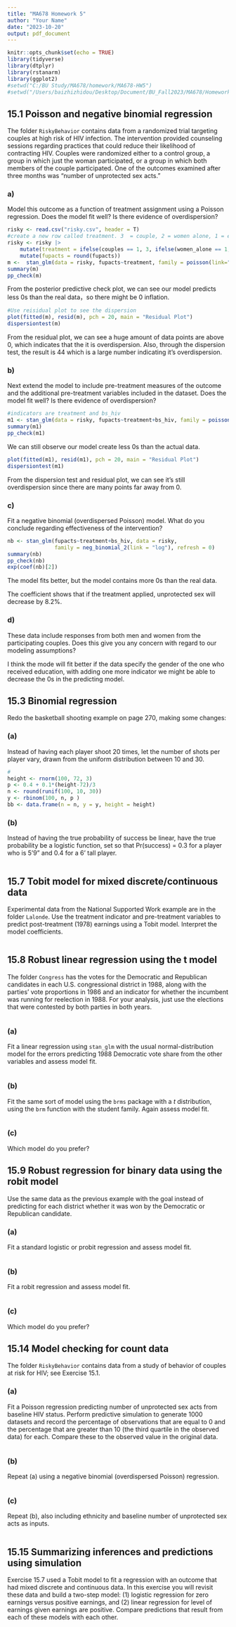 ```yaml
---
title: "MA678 Homework 5"
author: "Your Name"
date: "2023-10-20"
output: pdf_document
---
```


```r
knitr::opts_chunk$set(echo = TRUE)
library(tidyverse)
library(dtplyr)
library(rstanarm)
library(ggplot2)
#setwd("C:/BU Study/MA678/homework/MA678-HW5")
#setwd("/Users/baizhizhidou/Desktop/Document/BU_Fall2023/MA678/Homework/HW5")
```

## 15.1 Poisson and negative binomial regression

The folder `RiskyBehavior` contains data from a randomized trial targeting couples at high risk of HIV infection. The intervention provided counseling sessions regarding practices that could reduce their likelihood of contracting HIV. Couples were randomized either to a control group, a group in which just the woman participated, or a group in which both members of the couple participated. One of the outcomes examined after three months was "number of unprotected sex acts."

### a)

Model this outcome as a function of treatment assignment using a Poisson regression. Does the model fit well? Is there evidence of overdispersion?

```r
risky <- read.csv("risky.csv", header = T)
#create a new row called treatment. 3  = couple, 2 = women alone, 1 = education
risky <- risky |>
    mutate(treatment = ifelse(couples == 1, 3, ifelse(women_alone == 1, 2, 1))) |>
    mutate(fupacts = round(fupacts))
m <-  stan_glm(data = risky, fupacts~treatment, family = poisson(link="log"), refresh = 0)
summary(m)
pp_check(m)
```

From the posterior predictive check plot, we can see our model predicts less 0s than the real data，so there might be 0 inflation.

```r
#Use reisidual plot to see the dispersion
plot(fitted(m), resid(m), pch = 20, main = "Residual Plot")
dispersiontest(m)
```

From the residual plot, we can see a huge amount of data points are above 0, which indicates that the it is overdispersion. Also, through the dispersion test, the result is 44 which is a large number indicating it's overdispersion.

### b)

Next extend the model to include pre-treatment measures of the outcome and the additional pre-treatment variables included in the dataset. Does the model fit well? Is there evidence of overdispersion?

```r
#indicators are treatment and bs_hiv
m1 <- stan_glm(data = risky, fupacts~treatment+bs_hiv, family = poisson(link="log"), refresh = 0)
summary(m1)
pp_check(m1)
```

We can still observe our model create less 0s than the actual data.

```r
plot(fitted(m1), resid(m1), pch = 20, main = "Residual Plot")
dispersiontest(m1)
```

From the dispersion test and residual plot, we can see it's still overdispersion since there are many points far away from 0.

### c)

Fit a negative binomial (overdispersed Poisson) model. What do you conclude regarding effectiveness of the intervention?

```r
nb <- stan_glm(fupacts~treatment+bs_hiv, data = risky, 
               family = neg_binomial_2(link = "log"), refresh = 0)
summary(nb)
pp_check(nb)
exp(coef(nb)[2])
```

The model fits better, but the model contains more 0s than the real data.

The coefficient shows that if the treatment applied, unprotected sex will decrease by 8.2%.

### d)

These data include responses from both men and women from the participating couples. Does this give you any concern with regard to our modeling assumptions?

I think the mode will fit better if the data specify the gender of the one who received education, with adding one more indicator we might be able to decrease the 0s in the predicting model.

## 15.3 Binomial regression

Redo the basketball shooting example on page 270, making some changes:

### (a)

Instead of having each player shoot 20 times, let the number of shots per player vary, drawn from the uniform distribution between 10 and 30.

```r
#
height <- rnorm(100, 72, 3)
p <- 0.4 + 0.1*(height-72)/3
n <- round(runif(100, 10, 30))
y <- rbinom(100, n, p )
bb <- data.frame(n = n, y = y, height = height)

```

### (b)

Instead of having the true probability of success be linear, have the true probability be a logistic function, set so that Pr(success) = 0.3 for a player who is 5'9" and 0.4 for a 6' tall player.

```r
```

## 15.7 Tobit model for mixed discrete/continuous data

Experimental data from the National Supported Work example are in the folder `Lalonde`. Use the treatment indicator and pre-treatment variables to predict post-treatment (1978) earnings using a Tobit model. Interpret the model coefficients.

```r
```

## 15.8 Robust linear regression using the t model

The folder `Congress` has the votes for the Democratic and Republican candidates in each U.S. congressional district in 1988, along with the parties' vote proportions in 1986 and an indicator for whether the incumbent was running for reelection in 1988. For your analysis, just use the elections that were contested by both parties in both years.

```r
```

### (a)

Fit a linear regression using `stan_glm` with the usual normal-distribution model for the errors predicting 1988 Democratic vote share from the other variables and assess model fit.

```r
```

### (b)

Fit the same sort of model using the `brms` package with a $t$ distribution, using the `brm` function with the student family. Again assess model fit.

```r
```

### (c)

Which model do you prefer?

## 15.9 Robust regression for binary data using the robit model

Use the same data as the previous example with the goal instead of predicting for each district whether it was won by the Democratic or Republican candidate.

### (a)

Fit a standard logistic or probit regression and assess model fit.

```r
```

### (b)

Fit a robit regression and assess model fit.

```r
```

### (c)

Which model do you prefer?

## 15.14 Model checking for count data

The folder `RiskyBehavior` contains data from a study of behavior of couples at risk for HIV; see Exercise 15.1.

### (a)

Fit a Poisson regression predicting number of unprotected sex acts from baseline HIV status. Perform predictive simulation to generate 1000 datasets and record the percentage of observations that are equal to 0 and the percentage that are greater than 10 (the third quartile in the observed data) for each. Compare these to the observed value in the original data.

```r
```

### (b)

Repeat (a) using a negative binomial (overdispersed Poisson) regression.

```r
```

### (c)

Repeat (b), also including ethnicity and baseline number of unprotected sex acts as inputs.

```r
```

## 15.15 Summarizing inferences and predictions using simulation

Exercise 15.7 used a Tobit model to fit a regression with an outcome that had mixed discrete and continuous data. In this exercise you will revisit these data and build a two-step model: (1) logistic regression for zero earnings versus positive earnings, and (2) linear regression for level of earnings given earnings are positive. Compare predictions that result from each of these models with each other.

```r
```
